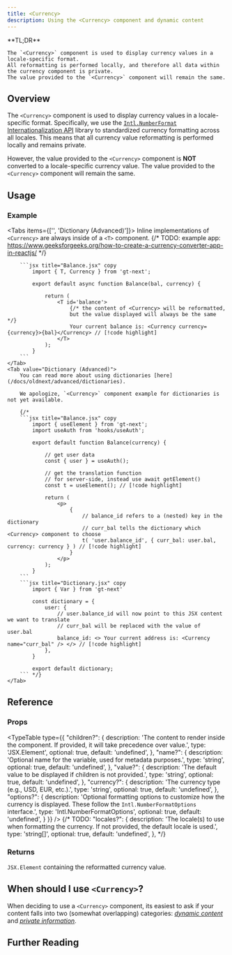```yaml
---
title: <Currency>
description: Using the <Currency> component and dynamic content
---
```


<Callout>
    **TL;DR**
    
    The `<Currency>` component is used to display currency values in a locale-specific format.
    All reformatting is performed locally, and therefore all data within the currency component is private.
    The value provided to the `<Currency>` component will remain the same.
</Callout>


## Overview
The `<Currency>` component is used to display currency values in a locale-specific format.
Specifically, we use the [`Intl.NumberFormat` Internationalization API](https://developer.mozilla.org/en-US/docs/Web/JavaScript/Reference/Global_Objects/Intl/NumberFormat) library to standardized currency formatting across all locales.
This means that all currency value reformatting is performed locally and remains private.

However, the value provided to the `<Currency>` component is **NOT** converted to a locale-specific currency value.
The value provided to the `<Currency>` component will remain the same.

## Usage

### Example
<Tabs items={['<T>', 'Dictionary (Advanced)']}>
    <Tab value='<T>'>
        Inline implementations of `<Currency>` are always inside of a `<T>` component.
        {/* TODO: example app: https://www.geeksforgeeks.org/how-to-create-a-currency-converter-app-in-reactjs/ */}

        ```jsx title="Balance.jsx" copy
            import { T, Currency } from 'gt-next';

            export default async function Balance(bal, currency) {

                return (
                    <T id='balance'>
                        {/* the content of <Currency> will be reformatted, 
                        but the value displayed will always be the same */}
                        Your current balance is: <Currency currency={currency}>{bal}</Currency> // [!code highlight]
                    </T>
                );
            }
        ```
    </Tab>
    <Tab value="Dictionary (Advanced)">
        You can read more about using dictionaries [here](/docs/oldnext/advanced/dictionaries).

        We apologize, `<Currency>` component example for dictionaries is not yet available.

        {/* 
        ```jsx title="Balance.jsx" copy
            import { useElement } from 'gt-next';
            import useAuth from 'hooks/useAuth';

            export default function Balance(currency) {

                // get user data
                const { user } = useAuth();

                // get the translation function
                // for server-side, instead use await getElement()
                const t = useElement(); // [!code highlight]

                return (
                    <p>
                        { 
                            // balance_id refers to a (nested) key in the dictionary
                            // curr_bal tells the dictionary which <Currency> component to choose
                            t( 'user.balance_id', { curr_bal: user.bal, currency: currency } ) // [!code highlight]
                        }
                    </p>
                );
            }
        ```
        ```jsx title="Dictionary.jsx" copy
            import { Var } from 'gt-next'

            const dictionary = {
                user: {
                    // user.balance_id will now point to this JSX content we want to translate
                    // curr_bal will be replaced with the value of user.bal
                    balance_id: <> Your current address is: <Currency name="curr_bal" /> </> // [!code highlight]
                },
            }

            export default dictionary;
        ``` */}
    </Tab>
</Tabs>

## Reference

### Props

 
<TypeTable
  type={{
    "children?": {
        description:
            'The content to render inside the component. If provided, it will take precedence over value.',
        type: 'JSX.Element',
        optional: true,
        default: 'undefined',
    },
    "name?": {
        description:
            'Optional name for the variable, used for metadata purposes.',
        type: 'string',
        optional: true,
        default: 'undefined',
    },
    "value?": {
        description:
            'The default value to be displayed if children is not provided.',
        type: 'string',
        optional: true,
        default: 'undefined',
    },
    "currency?": {
        description: 'The currency type (e.g., USD, EUR, etc.).',
        type: 'string',
        optional: true,
        default: 'undefined',
    },
    "options?": {
        description: 'Optional formatting options to customize how the currency is displayed. These follow the `Intl.NumberFormatOptions` interface.',
        type: 'Intl.NumberFormatOptions',
        optional: true,
        default: 'undefined',
    }
}}
/>
{/* TODO: 
"locales?": {
    description: 'The locale(s) to use when formatting the currency. If not provided, the default locale is used.',
    type: 'string[]',
    optional: true,
    default: 'undefined',
}, */}

### Returns
`JSX.Element` containing the reformatted currency value.

## When should I use `<Currency>`?
When deciding to use a `<Currency>` component, its easiest to ask if your content falls into two (somewhat overlapping) categories:
[*dynamic content*](var#dynamic-content) and [*private information*](var#private-information).



## Further Reading